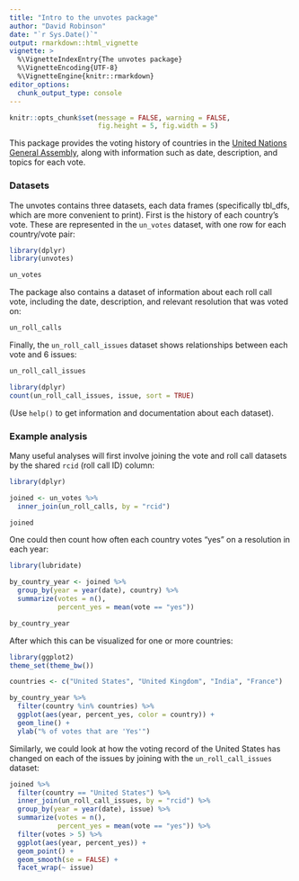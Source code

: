 ```yaml
---
title: "Intro to the unvotes package"
author: "David Robinson"
date: "`r Sys.Date()`"
output: rmarkdown::html_vignette
vignette: >
  %\VignetteIndexEntry{The unvotes package}
  %\VignetteEncoding{UTF-8}
  %\VignetteEngine{knitr::rmarkdown}
editor_options: 
  chunk_output_type: console
---
```


```r
knitr::opts_chunk$set(message = FALSE, warning = FALSE,
                      fig.height = 5, fig.width = 5)
```

This package provides the voting history of countries in the [United Nations General Assembly](http://www.un.org/en/ga/), along with information such as date, description, and topics for each vote.

### Datasets

The unvotes contains three datasets, each data frames (specifically tbl_dfs, which are more convenient to print). First is the history of each country's vote. These are represented in the `un_votes` dataset, with one row for each country/vote pair:

```r
library(dplyr)
library(unvotes)

un_votes
```

The package also contains a dataset of information about each roll call vote, including the date, description, and relevant resolution that was voted on:

```r
un_roll_calls
```

Finally, the `un_roll_call_issues` dataset shows relationships between each vote and 6 issues:

```r
un_roll_call_issues

library(dplyr)
count(un_roll_call_issues, issue, sort = TRUE)
```

(Use `help()` to get information and documentation about each dataset).

### Example analysis

Many useful analyses will first involve joining the vote and roll call datasets by the shared `rcid` (roll call ID) column:

```r
library(dplyr)

joined <- un_votes %>%
  inner_join(un_roll_calls, by = "rcid")

joined
```

One could then count how often each country votes "yes" on a resolution in each year:

```r
library(lubridate)

by_country_year <- joined %>%
  group_by(year = year(date), country) %>%
  summarize(votes = n(),
            percent_yes = mean(vote == "yes"))

by_country_year
```

After which this can be visualized for one or more countries:

```r
library(ggplot2)
theme_set(theme_bw())

countries <- c("United States", "United Kingdom", "India", "France")

by_country_year %>%
  filter(country %in% countries) %>%
  ggplot(aes(year, percent_yes, color = country)) +
  geom_line() +
  ylab("% of votes that are 'Yes'")
```

Similarly, we could look at how the voting record of the United States has changed on each of the issues by joining with the `un_roll_call_issues` dataset:

```r
joined %>%
  filter(country == "United States") %>%
  inner_join(un_roll_call_issues, by = "rcid") %>%
  group_by(year = year(date), issue) %>%
  summarize(votes = n(),
            percent_yes = mean(vote == "yes")) %>%
  filter(votes > 5) %>%
  ggplot(aes(year, percent_yes)) +
  geom_point() +
  geom_smooth(se = FALSE) +
  facet_wrap(~ issue)
```

